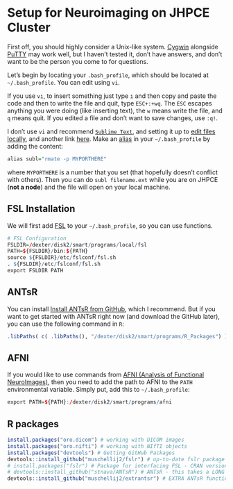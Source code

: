 Setup for Neuroimaging on JHPCE Cluster
==========

First off, you should highly consider a Unix-like system.  [Cygwin](https://www.cygwin.com/) alongside [PuTTY](http://www.chiark.greenend.org.uk/~sgtatham/putty/) may work well, but I haven't tested it, don't have answers, and don't want to be the person you come to for questions.

Let's begin by locating your `.bash_profile`, which should be located at `~/.bash_profile`.  You can edit using `vi`.  

If you use `vi`, to insert something just type `i` and then copy and paste the code and then to write the file and quit, type `ESC+:+wq`.  The `ESC` escapes anything you were doing (like inserting text), the `w` means write the file, and `q` means quit.  If you edited a file and don't want to save changes, use `:q!`.  

I don't use `vi` and recommend [`Sublime Text`](http://www.sublimetext.com/), and setting it up to [edit files locally](http://www.danieldemmel.me/blog/2012/09/02/setting-up-rmate-with-sublime-text-for-remote-file-editing-over-ssh/), and another link [here](http://pogidude.com/2013/how-to-edit-a-remote-file-over-ssh-using-sublime-text-and-rmate/).  Make an [alias]() in your `~/.bash_profile` by adding the content:
```r
alias subl="rmate -p MYPORTHERE"
```
where `MYPORTHERE` is a number that you set (that hopefully doesn't conflict with others).  Then you can do `subl filename.ext` while you are on JHPCE (**not a node**) and the file will open on your local machine.

## FSL Installation

We will first add [FSL](http://fsl.fmrib.ox.ac.uk/fsl/fslwiki/) to your `~/.bash_profile`, so you can use functions.

```r
# FSL Configuration
FSLDIR=/dexter/disk2/smart/programs/local/fsl
PATH=${FSLDIR}/bin:${PATH}
source ${FSLDIR}/etc/fslconf/fsl.sh
. ${FSLDIR}/etc/fslconf/fsl.sh
export FSLDIR PATH
```

## ANTsR

You can install [Install ANTsR from GitHub](http://stnava.github.io/ANTsR/), which I recommend.  But if you want to get started with ANTsR right now (and download the GitHub later), you can use the following command in `R`:

```r
.libPaths( c( .libPaths(), "/dexter/disk2/smart/programs/R_Packages") )
```

## AFNI
If you would like to use commands from [AFNI (Analysis of Functional NeuroImages)](http://afni.nimh.nih.gov/afni/), then you need to add the path to AFNI to the `PATH` environmental variable.  Simply put, add this to `~/.bash_profile`:
```r
export PATH=${PATH}:/dexter/disk2/smart/programs/afni
```

## R packages

```r
install.packages("oro.dicom") # working with DICOM images
install.packages("oro.nifti") # working with NIfTI objects 
install.packages("devtools") # Getting GitHub Packages
devtools::install_github("muschellij2/fslr") # up-to-date fslr package
# install.packages("fslr") # Package for interfacing FSL - CRAN version
# devtools::install_github("stnava/ANTsR") # ANTsR - this takes a LONG time to run
devtools::install_github("muschellij2/extrantsr") # EXTRA ANTsR functionality
```

